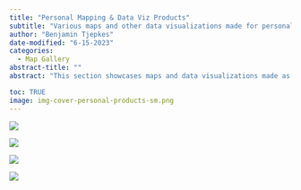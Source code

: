 ```yaml
---
title: "Personal Mapping & Data Viz Products"
subtitle: "Various maps and other data visualizations made for personal and creative projects."
author: "Benjamin Tjepkes"
date-modified: "6-15-2023"
categories:
  - Map Gallery
abstract-title: ""
abstract: "This section showcases maps and data visualizations made as part of my personal and creative projects. These includes any of my contributions to Tidy Tuesday, Map Prompt Monday, and the 30 Day Map Challenge. Most visualizations are created using ArcGIS Pro, R/RStudio, or QGIS."

toc: TRUE
image: img-cover-personal-products-sm.png
---
```



::: {.gallery}

![](../gallery/img-map-001v2.png){group="personal-projects"
description="2018 Squirrel Census Sighting Density Map"}

![](../gallery/img-map-endangeredstamps.png){group="personal-projects"
description="Endangered Species Stamps Range Map"}


![](../gallery/img-table-001.png){group="personal-projects"
description="2018 Squirrel Census Sighting Table"}

![](../gallery/img-map-10.jpg){group="personal-projects"
description="Missouri Tree Canopy Density Map"}

:::